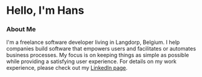 # Hello, I'm Hans

### About Me

I'm a freelance software developer living in Langdorp, Belgium. I help companies
build software that empowers users and facilitates or automates business
processes. My focus is on keeping things as simple as possible while providing a
satisfying user experience. For details on my work experience, please check out
my [LinkedIn page](https://www.linkedin.com/in/hansbrems).
